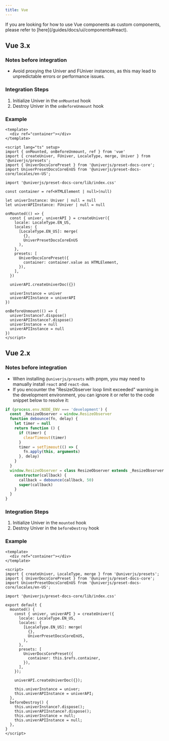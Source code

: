 ```yaml
---
title: Vue
---
```


<Callout>
  If you are looking for how to use Vue components as custom components, please refer to [here](/guides/docs/ui/components#react).
</Callout>

## Vue 3.x

### Notes before integration

- Avoid proxying the Univer and FUniver instances, as this may lead to unpredictable errors or performance issues.

### Integration Steps

1. Initialize Univer in the `onMounted` hook
2. Destroy Univer in the `onBeforeUnmount` hook

### Example

```vue
<template>
  <div ref="container"></div>
</template>

<script lang="ts" setup>
import { onMounted, onBeforeUnmount, ref } from 'vue'
import { createUniver, FUniver, LocaleType, merge, Univer } from '@univerjs/presets';
import { UniverDocsCorePreset } from '@univerjs/preset-docs-core';
import UniverPresetDocsCoreEnUS from '@univerjs/preset-docs-core/locales/en-US';

import '@univerjs/preset-docs-core/lib/index.css'

const container = ref<HTMLElement | null>(null)

let univerInstance: Univer | null = null
let univerAPIInstance: FUniver | null = null

onMounted(() => {
  const { univer, univerAPI } = createUniver({
    locale: LocaleType.EN_US,
    locales: {
      [LocaleType.EN_US]: merge(
        {},
        UniverPresetDocsCoreEnUS
      ),
    },
    presets: [
      UniverDocsCorePreset({
        container: container.value as HTMLElement,
      }),
    ],
  })

  univerAPI.createUniverDoc({})

  univerInstance = univer
  univerAPIInstance = univerAPI
})

onBeforeUnmount(() => {
  univerInstance?.dispose()
  univerAPIInstance?.dispose()
  univerInstance = null
  univerAPIInstance = null
})
</script>
```

## Vue 2.x

### Notes before integration

- When installing `@univerjs/presets` with pnpm, you may need to manually install `react` and `react-dom`.
- If you encounter the "ResizeObserver loop limit exceeded" warning in the development environment, you can ignore it or refer to the code snippet below to resolve it:

```typescript
if (process.env.NODE_ENV === 'development') {
  const _ResizeObserver = window.ResizeObserver
  function debounce(fn, delay) {
    let timer = null
    return function () {
      if (timer) {
        clearTimeout(timer)
      }
      timer = setTimeout(() => {
        fn.apply(this, arguments)
      }, delay)
    }
  }
  window.ResizeObserver = class ResizeObserver extends _ResizeObserver {
    constructor(callback) {
      callback = debounce(callback, 50)
      super(callback)
    }
  }
}
```

### Integration Steps

1. Initialize Univer in the `mounted` hook
2. Destroy Univer in the `beforeDestroy` hook

### Example

```vue
<template>
  <div ref="container"></div>
</template>

<script>
import { createUniver, LocaleType, merge } from '@univerjs/presets';
import { UniverDocsCorePreset } from '@univerjs/preset-docs-core';
import UniverPresetDocsCoreEnUS from '@univerjs/preset-docs-core/locales/en-US';

import '@univerjs/preset-docs-core/lib/index.css'

export default {
  mounted() {
    const { univer, univerAPI } = createUniver({
      locale: LocaleType.EN_US,
      locales: {
        [LocaleType.EN_US]: merge(
          {},
          UniverPresetDocsCoreEnUS,
        ),
      },
      presets: [
        UniverDocsCorePreset({
          container: this.$refs.container,
        }),
      ],
    });

    univerAPI.createUniverDoc({});

    this.univerInstance = univer;
    this.univerAPIInstance = univerAPI;
  },
  beforeDestroy() {
    this.univerInstance?.dispose();
    this.univerAPIInstance?.dispose();
    this.univerInstance = null;
    this.univerAPIInstance = null;
  },
}
</script>
```
